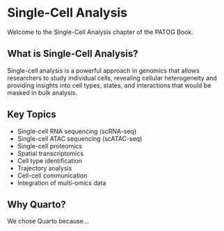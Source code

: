 # Single-Cell Analysis

Welcome to the Single-Cell Analysis chapter of the PATOG Book.

## What is Single-Cell Analysis?

Single-cell analysis is a powerful approach in genomics that allows researchers to study individual cells, revealing cellular heterogeneity and providing insights into cell types, states, and interactions that would be masked in bulk analysis.

## Key Topics

- Single-cell RNA sequencing (scRNA-seq)
- Single-cell ATAC sequencing (scATAC-seq)
- Single-cell proteomics
- Spatial transcriptomics
- Cell type identification
- Trajectory analysis
- Cell-cell communication
- Integration of multi-omics data

## Why Quarto?

We chose Quarto because... 